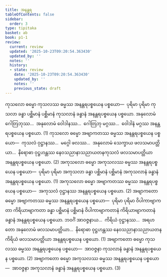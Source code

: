 ```yaml
---
title: အနန္တရ
tableOfContents: false
sidebar:
  order: 3
type: tipitaka
basket: ab
book: p1-1
review:
  current: review
  updated: '2025-10-23T09:20:54.363430'
  updated_by: ''
  notes: ''
  history:
  - state: review
    date: '2025-10-23T09:20:54.363430'
    updated_by: ''
    notes: ''
    previous_state: draft
---
```



<ReviewStatus review={frontmatter.review} showDetails={true} />

<HypothesisAnnotation frontmatter={frontmatter} />

<DynamicBreadcrumb />

<Division number="281" book="p1-1" e="ch" v="36" p="84">

<Paragraph number="854" book="p1-1">
ကုသလော ဓမ္မော ကုသလဿ ဓမ္မဿ အနန္တရပစ္စယေန ပစ္စယော—  ပုရိမာ ပုရိမာ ကုသလာ ခန္ဓာ ပစ္ဆိမာနံ ပစ္ဆိမာနံ ကုသလာနံ ခန္ဓာနံ အနန္တရပစ္စယေန ပစ္စယော. အနုလောမံ ဂေါတြဘုဿ…  အနုလောမံ ဝေါဒါနဿ…  ဂေါတြဘု မဂ္ဂဿ…  ဝေါဒါနံ မဂ္ဂဿ အနန္တရပစ္စယေန ပစ္စယော. (1)
</Paragraph>

<Paragraph number="855" book="p1-1">
ကုသလော ဓမ္မော အဗျာကတဿ ဓမ္မဿ အနန္တရပစ္စယေန ပစ္စယော—  ကုသလံ ဝုဋ္ဌာနဿ…  မဂ္ဂေါ ဖလဿ…  အနုလောမံ သေက္ခာယ ဖလသမာပတ္တိယာ…  နိရောဓာ ဝုဋ္ဌဟန္တဿ နေဝသညာနာသညာယတနကုသလံ ဖလသမာပတ္တိယာ အနန္တရပစ္စယေန ပစ္စယော. (2)
</Paragraph>

<Paragraph number="856" book="p1-1">
အကုသလော ဓမ္မော အကုသလဿ ဓမ္မဿ အနန္တရပစ္စယေန ပစ္စယော—  ပုရိမာ ပုရိမာ အကုသလာ ခန္ဓာ ပစ္ဆိမာနံ ပစ္ဆိမာနံ အကုသလာနံ ခန္ဓာနံ အနန္တရပစ္စယေန ပစ္စယော. (1)
</Paragraph>

<Paragraph number="857" book="p1-1">
အကုသလော ဓမ္မော အဗျာကတဿ ဓမ္မဿ အနန္တရပစ္စယေန ပစ္စယော—  အကုသလံ ဝုဋ္ဌာနဿ အနန္တရပစ္စယေန ပစ္စယော. (2)
</Paragraph>

<Paragraph number="858" book="p1-1">
အဗျာကတော ဓမ္မော အဗျာကတဿ ဓမ္မဿ အနန္တရပစ္စယေန ပစ္စယော—  ပုရိမာ ပုရိမာ ဝိပါကာဗျာကတာ ကိရိယာဗျာကတာ ခန္ဓာ ပစ္ဆိမာနံ ပစ္ဆိမာနံ ဝိပါကာဗျာကတာနံ ကိရိယာဗျာကတာနံ ခန္ဓာနံ အနန္တရပစ္စယေန ပစ္စယော. ဘဝင်္ဂံ အာဝဇ္ဇနာယ…  ကိရိယံ ဝုဋ္ဌာနဿ…  အရဟတော အနုလောမံ ဖလသမာပတ္တိယာ…  နိရောဓာ ဝုဋ္ဌဟန္တဿ နေဝသညာနာသညာယတနကိရိယံ ဖလသမာပတ္တိယာ အနန္တရပစ္စယေန ပစ္စယော. (1)
</Paragraph>

<Paragraph number="859" book="p1-1">
အဗျာကတော ဓမ္မော ကုသလဿ ဓမ္မဿ အနန္တရပစ္စယေန ပစ္စယော—  အာဝဇ္ဇနာ ကုသလာနံ ခန္ဓာနံ အနန္တရပစ္စယေန ပစ္စယော. (2)
</Paragraph>

<Paragraph number="860" book="p1-1">
အဗျာကတော ဓမ္မော အကုသလဿ ဓမ္မဿ အနန္တရပစ္စယေန ပစ္စယော—  အာဝဇ္ဇနာ အကုသလာနံ ခန္ဓာနံ အနန္တရပစ္စယေန ပစ္စယော. (3)
</Paragraph>
</Division>